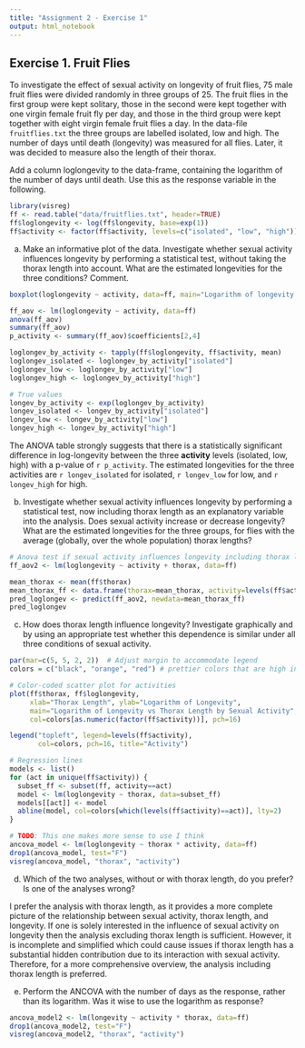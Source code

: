 ```yaml
---
title: "Assignment 2 - Exercise 1"
output: html_notebook
---
```


## Exercise 1. Fruit Flies

To investigate the effect of sexual activity on longevity of fruit flies, 75 male fruit flies were divided randomly in three groups of 25. The fruit flies in the first group were kept solitary, those in the second were kept together with one virgin female fruit fly per day, and those in the third group were kept together with eight virgin female fruit flies a day. In the data-file `fruitflies.txt` the three groups are labelled isolated, low and high. The number of days until death (longevity) was measured for all flies. Later, it was decided to measure also the length of their thorax. 


Add a column loglongevity to the data-frame, containing the logarithm of the number of days until death. Use this as the response variable in the following.

```r
library(visreg)
ff <- read.table("data/fruitflies.txt", header=TRUE)
ff$loglongevity <- log(ff$longevity, base=exp(1))
ff$activity <- factor(ff$activity, levels=c("isolated", "low", "high")) # Isolated is baseline
```


a)  Make an informative plot of the data. Investigate whether sexual activity influences longevity by performing a statistical test, without taking the thorax length into account. What are the estimated longevities for the three conditions? Comment.

```r
boxplot(loglongevity ~ activity, data=ff, main="Logarithm of longevity of fruit flies by sexual acitivity", col="lightblue", xlab="Sexual activity", ylab="Logarithm of longevity")

ff_aov <- lm(loglongevity ~ activity, data=ff)
anova(ff_aov)
summary(ff_aov)
p_activity <- summary(ff_aov)$coefficients[2,4]

loglongev_by_activity <- tapply(ff$loglongevity, ff$activity, mean)
loglongev_isolated <- loglongev_by_activity["isolated"]
loglongev_low <- loglongev_by_activity["low"]
loglongev_high <- loglongev_by_activity["high"]

# True values
longev_by_activity <- exp(loglongev_by_activity)
longev_isolated <- longev_by_activity["isolated"]
longev_low <- longev_by_activity["low"]
longev_high <- longev_by_activity["high"]
```

The ANOVA table strongly suggests that there is a statistically significant difference in log-longevity between the three **activity** levels (isolated, low, high) with a p-value of `r p_activity`. The estimated longevities for the three activities are `r longev_isolated` for isolated, `r longev_low` for low, and `r longev_high` for high.

b)  Investigate whether sexual activity influences longevity by performing a statistical test, now including thorax length as an explanatory variable into the analysis. Does sexual activity increase or decrease longevity? What are the estimated longevities for the three groups, for flies with the average (globally, over the whole population) thorax lengths?

```r
# Anova test if sexual activity influences longevity including thorax length
ff_aov2 <- lm(loglongevity ~ activity + thorax, data=ff)

mean_thorax <- mean(ff$thorax)
mean_thorax_ff <- data.frame(thorax=mean_thorax, activity=levels(ff$activity))
pred_loglongev <- predict(ff_aov2, newdata=mean_thorax_ff)
pred_loglongev
```

c)  How does thorax length influence longevity? Investigate graphically and by using an appropriate test whether this dependence is similar under all three conditions of sexual activity. 

```r
par(mar=c(5, 5, 2, 2))  # Adjust margin to accommodate legend
colors = c("black", "orange", "red") # prettier colors that are high in contrast

# Color-coded scatter plot for activities
plot(ff$thorax, ff$loglongevity, 
     xlab="Thorax Length", ylab="Logarithm of Longevity",
     main="Logarithm of Longevity vs Thorax Length by Sexual Activity",
     col=colors[as.numeric(factor(ff$activity))], pch=16)

legend("topleft", legend=levels(ff$activity), 
       col=colors, pch=16, title="Activity")

# Regression lines
models <- list()
for (act in unique(ff$activity)) {
  subset_ff <- subset(ff, activity==act)
  model <- lm(loglongevity ~ thorax, data=subset_ff)
  models[[act]] <- model
  abline(model, col=colors[which(levels(ff$activity)==act)], lty=2)
}

# TODO: This one makes more sense to use I think
ancova_model <- lm(loglongevity ~ thorax * activity, data=ff)
drop1(ancova_model, test="F")
visreg(ancova_model, "thorax", "activity")
```

d)  Which of the two analyses, without or with thorax length, do you prefer? Is one of the analyses wrong?

I prefer the analysis with thorax length, as it provides a more complete picture of the relationship between sexual activity, thorax length, and longevity. If one is solely interested in the influence of sexual activity on longevity then the analysis excluding thorax length is sufficient. However, it is incomplete and simplified which could cause issues if thorax length has a substantial hidden contribution due to its interaction with sexual activity. Therefore, for a more comprehensive overview, the analysis including thorax length is preferred.

e)  Perform the ANCOVA with the number of days as the response, rather than its logarithm. Was it wise to use the logarithm as response?

```r
ancova_model2 <- lm(longevity ~ activity * thorax, data=ff)
drop1(ancova_model2, test="F")
visreg(ancova_model2, "thorax", "activity")
```